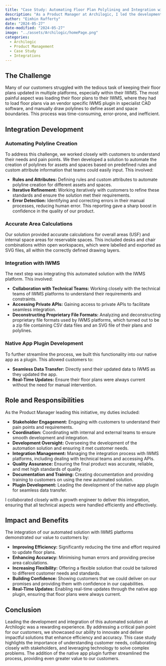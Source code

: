 ```yaml
---
title: "Case Study: Automating Floor Plan Polylining and Integration with IWMS Platforms"
description: "As a Product Manager at Archilogic, I led the development and integration of a solution to automate floor plan updates for customers, addressing a major pain point: keeping floor plans updated across multiple platforms, particularly their Integrated Workplace Management Systems (IWMS). This case study details how we collaborated with customers using FM Systems, developed automation for polyline creation, integrated our solution with IWMS platforms, and ultimately built a native app plugin for seamless data transfer."
author: "Eimhin Rafferty"
date: "2024-05-27"
date-modified: "2024-05-27"
image: "../assets/Archilogic/homePage.png"
categories:
  - Archilogic
  - Product Management
  - Case Study
  - Integrations
---
```

## The Challenge

Many of our customers struggled with the tedious task of keeping their floor plans updated in multiple platforms, especially within their IWMS. The most painful aspect was loading their floor plans to their IWMS, where they had to load floor plans via an vendor specific IWMS plugin in specialist CAD software, and manually draw polylines to define asset and space boundaries. This process was time-consuming, error-prone, and inefficient.

## Integration Development  

### Automating Polyline Creation

To address this challenge, we worked closely with customers to understand their needs and pain points. We then developed a solution to automate the creation of polylines for assets and spaces based on predefined rules and custom attribute information that teams could easily input. This involved:

- **Rules and Attributes:** Defining rules and custom attributes to automate polyline creation for different assets and spaces.
- **Iterative Refinement:** Working iteratively with customers to refine these standards and ensure the solution met their requirements.
- **Error Detection:** Identifying and correcting errors in their manual processes, reducing human error. This reporting gave a sharp boost in confidence in the quality of our product. 

### Accurate Area Calculations

Our solution provided accurate calculations for overall areas (USF) and internal space areas for reservable spaces. This included desks and chair combinations within open workspaces, which were labelled and exported as SVG files, all within the correctly defined drawing layers.

### Integration with IWMS

The next step was integrating this automated solution with the IWMS platform. This involved:

- **Collaboration with Technical Teams:** Working closely with the technical teams of IWMS platforms to understand their requirements and constraints.
- **Accessing Private APIs:** Gaining access to private APIs to facilitate seamless integration.
- **Deconstructing Proprietary File Formats:** Analyzing and deconstructing proprietary file formats used by IWMS platforms, which turned out to be a zip file containing CSV data files and an SVG file of their plans and polylines.

### Native App Plugin Development

To further streamline the process, we built this functionality into our native app as a plugin. This allowed customers to:

- **Seamless Data Transfer:** Directly send their updated data to IWMS as they updated the app.
- **Real-Time Updates:** Ensure their floor plans were always current without the need for manual intervention.

## Role and Responsibilities

As the Product Manager leading this initiative, my duties included:

- **Stakeholder Engagement:** Engaging with customers to understand their pain points and requirements.
- **Coordination:** Coordinating with internal and external teams to ensure smooth development and integration.
- **Development Oversight:** Overseeing the development of the automation solution and ensuring it met customer needs.
- **Integration Management:** Managing the integration process with IWMS platforms, including dealing with technical teams and accessing APIs.
- **Quality Assurance:** Ensuring the final product was accurate, reliable, and met high standards of quality.
- **Documentation and Training:** Creating documentation and providing training to customers on using the new automated solution.
- **Plugin Development:** Leading the development of the native app plugin for seamless data transfer.

I collaborated closely with a growth engineer to deliver this integration, ensuring that all technical aspects were handled efficiently and effectively.

## Impact and Benefits

The integration of our automated solution with IWMS platforms demonstrated our value to customers by:

- **Improving Efficiency:** Significantly reducing the time and effort required to update floor plans.
- **Enhancing Accuracy:** Minimising human errors and providing precise area calculations.
- **Increasing Flexibility:** Offering a flexible solution that could be tailored to different customer needs and standards.
- **Building Confidence:** Showing customers that we could deliver on our promises and providing them with confidence in our capabilities.
- **Real-Time Updates:** Enabling real-time updates through the native app plugin, ensuring that floor plans were always current.

## Conclusion

Leading the development and integration of this automated solution at Archilogic was a rewarding experience. By addressing a critical pain point for our customers, we showcased our ability to innovate and deliver impactful solutions that enhance efficiency and accuracy. This case study highlights the importance of understanding customer needs, collaborating closely with stakeholders, and leveraging technology to solve complex problems. The addition of the native app plugin further streamlined the process, providing even greater value to our customers.